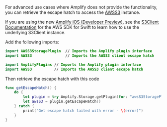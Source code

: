 For advanced use cases where Amplify does not provide the functionality, you can retrieve the escape hatch to access the [AWSS3](https://aws-amplify.github.io/aws-sdk-ios/docs/reference/AWSS3/Classes/AWSS3.html) instance.

<Callout warning>

If you are using the new [Amplify iOS (Developer Preview)](/lib/devpreview/getting-started), see the [S3Client Documentation](https://awslabs.github.io/aws-sdk-swift/reference/0.x/AWSS3/S3Client) for the AWS SDK for Swift to learn how to use the underlying S3Client instance.

</Callout>

Add the following imports:

<BlockSwitcher>

<Block name="Swift Package Manager">

```swift
import AWSS3StoragePlugin  // Imports the Amplify plugin interface
import AWSS3               // Imports the AWSS3 client escape hatch
```

</Block>

<Block name="CocoaPods">

```swift
import AmplifyPlugins // Imports the Amplify plugin interface
import AWSS3          // Imports the AWSS3 client escape hatch
```

</Block>

</BlockSwitcher>

Then retrieve the escape hatch with this code

```swift
func getEscapeHatch() {
    do {
        let plugin = try Amplify.Storage.getPlugin(for: "awsS3StoragePlugin") as! AWSS3StoragePlugin
        let awsS3 = plugin.getEscapeHatch()
    } catch {
        print("Get escape hatch failed with error - \(error)")
    }
}
```